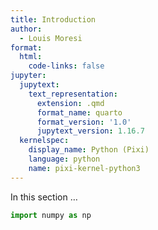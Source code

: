```yaml
---
title: Introduction
author:
  - Louis Moresi
format:
  html:
    code-links: false
jupyter:
  jupytext:
    text_representation:
      extension: .qmd
      format_name: quarto
      format_version: '1.0'
      jupytext_version: 1.16.7
  kernelspec:
    display_name: Python (Pixi)
    language: python
    name: pixi-kernel-python3
---
```


In this section ... 

```python
import numpy as np
```

